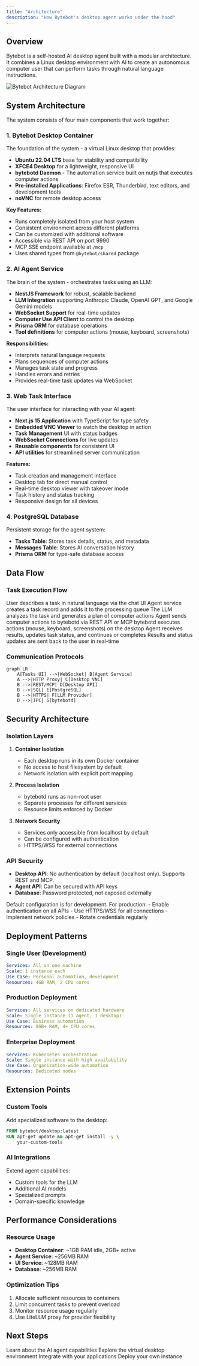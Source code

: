 ```yaml
---
title: "Architecture"
description: "How Bytebot's desktop agent works under the hood"
---
```


## Overview

Bytebot is a self-hosted AI desktop agent built with a modular architecture. It combines a Linux desktop environment with AI to create an autonomous computer user that can perform tasks through natural language instructions.

<img
  src="/images/agent-architecture.png"
  alt="Bytebot Architecture Diagram"
  className="w-full max-w-4xl"
/>

## System Architecture

The system consists of four main components that work together:

### 1. Bytebot Desktop Container
The foundation of the system - a virtual Linux desktop that provides:

- **Ubuntu 22.04 LTS** base for stability and compatibility
- **XFCE4 Desktop** for a lightweight, responsive UI
- **bytebotd Daemon** - The automation service built on nutjs that executes computer actions
- **Pre-installed Applications**: Firefox ESR, Thunderbird, text editors, and development tools
- **noVNC** for remote desktop access

**Key Features:**
- Runs completely isolated from your host system
- Consistent environment across different platforms
- Can be customized with additional software
- Accessible via REST API on port 9990
- MCP SSE endpoint available at `/mcp`
- Uses shared types from `@bytebot/shared` package

### 2. AI Agent Service
The brain of the system - orchestrates tasks using an LLM:

- **NestJS Framework** for robust, scalable backend
- **LLM Integration** supporting Anthropic Claude, OpenAI GPT, and Google Gemini models
- **WebSocket Support** for real-time updates
- **Computer Use API Client** to control the desktop
- **Prisma ORM** for database operations
- **Tool definitions** for computer actions (mouse, keyboard, screenshots)

**Responsibilities:**
- Interprets natural language requests
- Plans sequences of computer actions
- Manages task state and progress
- Handles errors and retries
- Provides real-time task updates via WebSocket

### 3. Web Task Interface
The user interface for interacting with your AI agent:

- **Next.js 15 Application** with TypeScript for type safety
- **Embedded VNC Viewer** to watch the desktop in action
- **Task Management** UI with status badges
- **WebSocket Connections** for live updates
- **Reusable components** for consistent UI
- **API utilities** for streamlined server communication

**Features:**
- Task creation and management interface
- Desktop tab for direct manual control
- Real-time desktop viewer with takeover mode
- Task history and status tracking
- Responsive design for all devices

### 4. PostgreSQL Database
Persistent storage for the agent system:

- **Tasks Table**: Stores task details, status, and metadata
- **Messages Table**: Stores AI conversation history
- **Prisma ORM** for type-safe database access

## Data Flow

### Task Execution Flow

<Steps>
  <Step title="User Input">
    User describes a task in natural language via the chat UI
  </Step>
  <Step title="Task Creation">
    Agent service creates a task record and adds it to the processing queue
  </Step>
  <Step title="AI Planning">
    The LLM analyzes the task and generates a plan of computer actions
  </Step>
  <Step title="Action Execution">
    Agent sends computer actions to bytebotd via REST API or MCP
  </Step>
  <Step title="Desktop Automation">
    bytebotd executes actions (mouse, keyboard, screenshots) on the desktop
  </Step>
  <Step title="Result Processing">
    Agent receives results, updates task status, and continues or completes
  </Step>
  <Step title="User Feedback">
    Results and status updates are sent back to the user in real-time
  </Step>
</Steps>

### Communication Protocols

```mermaid
graph LR
    A[Tasks UI] -->|WebSocket| B[Agent Service]
    A -->|HTTP Proxy| C[Desktop VNC]
    B -->|REST/MCP| D[Desktop API]
    B -->|SQL| E[PostgreSQL]
    B -->|HTTPS| F[LLM Provider]
    D -->|IPC| G[bytebotd]
```

## Security Architecture

### Isolation Layers

1. **Container Isolation**
   - Each desktop runs in its own Docker container
   - No access to host filesystem by default
   - Network isolation with explicit port mapping

2. **Process Isolation**
   - bytebotd runs as non-root user
   - Separate processes for different services
   - Resource limits enforced by Docker

3. **Network Security**
   - Services only accessible from localhost by default
   - Can be configured with authentication
   - HTTPS/WSS for external connections

### API Security

 - **Desktop API**: No authentication by default (localhost only). Supports REST and MCP.
- **Agent API**: Can be secured with API keys
- **Database**: Password protected, not exposed externally

<Warning>
  Default configuration is for development. For production:
  - Enable authentication on all APIs
  - Use HTTPS/WSS for all connections
  - Implement network policies
  - Rotate credentials regularly
</Warning>

## Deployment Patterns

### Single User (Development)
```yaml
Services: All on one machine
Scale: 1 instance each
Use Case: Personal automation, development
Resources: 4GB RAM, 2 CPU cores
```

### Production Deployment
```yaml
Services: All services on dedicated hardware
Scale: Single instance (1 agent, 1 desktop)
Use Case: Business automation
Resources: 8GB+ RAM, 4+ CPU cores
```

### Enterprise Deployment
```yaml
Services: Kubernetes orchestration
Scale: Single instance with high availability
Use Case: Organization-wide automation
Resources: Dedicated nodes
```

## Extension Points

### Custom Tools
Add specialized software to the desktop:
```dockerfile
FROM bytebot/desktop:latest
RUN apt-get update && apt-get install -y \
    your-custom-tools
```

### AI Integrations
Extend agent capabilities:
- Custom tools for the LLM
- Additional AI models
- Specialized prompts
- Domain-specific knowledge

## Performance Considerations

### Resource Usage
- **Desktop Container**: ~1GB RAM idle, 2GB+ active
- **Agent Service**: ~256MB RAM
- **UI Service**: ~128MB RAM
- **Database**: ~256MB RAM

### Optimization Tips
1. Allocate sufficient resources to containers
2. Limit concurrent tasks to prevent overload
3. Monitor resource usage regularly
4. Use LiteLLM proxy for provider flexibility

## Next Steps

<CardGroup cols={2}>
  <Card title="Agent System" icon="robot" href="/core-concepts/agent-system">
    Learn about the AI agent capabilities
  </Card>
  <Card title="Desktop Environment" icon="desktop" href="/core-concepts/desktop-environment">
    Explore the virtual desktop environment
  </Card>
  <Card title="API Reference" icon="code" href="/api-reference/introduction">
    Integrate with your applications
  </Card>
  <Card title="Deployment Guide" icon="rocket" href="/quickstart">
    Deploy your own instance
  </Card>
</CardGroup>